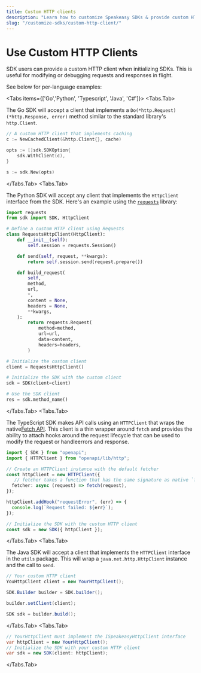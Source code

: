 ```yaml
---
title: Custom HTTP clients
description: "Learn how to customize Speakeasy SDKs & provide custom HTTP clients to use a proxy, enable custom telemetry, add headers, or use preconfigured options."
slug: "/customize-sdks/custom-http-client/"
---
```




# Use Custom HTTP Clients

SDK users can provide a custom HTTP client when initializing SDKs. This is useful for modifying or debugging requests and responses in flight.

See below for per-language examples:

<Tabs items={['Go','Python', 'Typescript', 'Java', 'C#']}>
  <Tabs.Tab>

The Go SDK will accept a client that implements a `Do(*http.Request) (*http.Response, error)` method similar to the standard library&apos;s `http.Client`.

```go
// A custom HTTP client that implements caching
c := NewCachedClient(&http.Client{}, cache)

opts := []sdk.SDKOption{
    sdk.WithClient(c),
}

s := sdk.New(opts)
```

  </Tabs.Tab>
  <Tabs.Tab>

The Python SDK will accept any client that implements the `HttpClient` interface from the SDK. Here&apos;s an example using the [`requests`](https://requests.readthedocs.io/en/latest/) library:

```python mark=7
import requests
from sdk import SDK, HttpClient

# Define a custom HTTP client using Requests
class RequestsHttpClient(HttpClient):
    def __init__(self):
        self.session = requests.Session()

    def send(self, request, **kwargs):
        return self.session.send(request.prepare())

    def build_request(
        self,
        method,
        url,
        *,
        content = None,
        headers = None,
        **kwargs,
    ):
        return requests.Request(
            method=method,
            url=url,
            data=content,
            headers=headers,
        )

# Initialize the custom client
client = RequestsHttpClient()

# Initialize the SDK with the custom client
sdk = SDK(client=client)

# Use the SDK client
res = sdk.method_name()
```

  </Tabs.Tab>
  <Tabs.Tab>

The TypeScript SDK makes API calls using an `HTTPClient` that wraps the native[Fetch API](https://developer.mozilla.org/en-US/docs/Web/API/Fetch_API). This client is a thin wrapper around `fetch` and provides the ability to attach hooks around the request lifecycle that can be used to modify the request or handleerrors and response.

```typescript
import { SDK } from "openapi";
import { HTTPClient } from "openapi/lib/http";

// Create an HTTPClient instance with the default fetcher
const httpClient = new HTTPClient({
   // fetcher takes a function that has the same signature as native `fetch`.
  fetcher: async (request) => fetch(request),
});

httpClient.addHook("requestError", (err) => {
  console.log(`Request failed: ${err}`);
});

// Initialize the SDK with the custom HTTP client
const sdk = new SDK({ httpClient });

```

  </Tabs.Tab>
  <Tabs.Tab>

The Java SDK will accept a client that implements the `HTTPClient` interface in the `utils` package. This will wrap a `java.net.http.HttpClient` instance and the call to `send`.

```java
// Your custom HTTP client
YouHttpClient client = new YourHttpClient();

SDK.Builder builder = SDK.builder();

builder.setClient(client);

SDK sdk = builder.build();
```

  </Tabs.Tab>
  <Tabs.Tab>
```csharp
// YourHttpClient must implement the ISpeakeasyHttpClient interface
var httpClient = new YourHttpClient();
// Initialize the SDK with your custom HTTP client
var sdk = new SDK(client: httpClient);
```
  </Tabs.Tab>
</Tabs>
